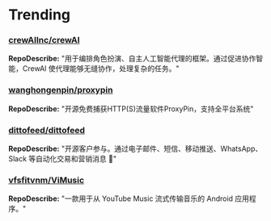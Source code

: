 
# Trending

### [crewAIInc/crewAI](https://github.com/crewAIInc/crewAI)
**RepoDescribe:** "用于编排角色扮演、自主人工智能代理的框架。通过促进协作智能，CrewAI 使代理能够无缝协作，处理复杂的任务。"
  

### [wanghongenpin/proxypin](https://github.com/wanghongenpin/proxypin)
**RepoDescribe:** "开源免费捕获HTTP(S)流量软件ProxyPin，支持全平台系统"
  

### [dittofeed/dittofeed](https://github.com/dittofeed/dittofeed)
**RepoDescribe:** "开源客户参与。通过电子邮件、短信、移动推送、WhatsApp、Slack 等自动化交易和营销消息 📨"
  

### [vfsfitvnm/ViMusic](https://github.com/vfsfitvnm/ViMusic)
**RepoDescribe:** "一款用于从 YouTube Music 流式传输音乐的 Android 应用程序。"
  